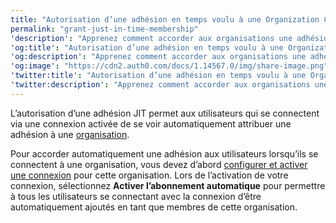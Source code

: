 ---
title: "Autorisation d’une adhésion en temps voulu à une Organization Connection (Connexion d’organisation)"
permalink: "grant-just-in-time-membership"
'description': "Apprenez comment accorder aux organisations une adhésion Just-in-Time (Juste à temps) (JIT)"
'og:title': "Autorisation d’une adhésion en temps voulu à une Organization Connection (Connexion d’organisation)"
'og:description': "Apprenez comment accorder aux organisations une adhésion Just-in-Time (Juste à temps) (JIT)"
'og:image': "https://cdn2.auth0.com/docs/1.14567.0/img/share-image.png"
'twitter:title': "Autorisation d’une adhésion en temps voulu à une Organization Connection (Connexion d’organisation)"
'twitter:description': "Apprenez comment accorder aux organisations une adhésion Just-in-Time (Juste à temps) (JIT)"
---

L’autorisation d’une adhésion JIT permet aux utilisateurs qui se connectent via une connexion activée de se voir automatiquement attribuer une adhésion à une [organisation](/docs/fr-ca/manage-users/organizations/organizations-overview).

Pour accorder automatiquement une adhésion aux utilisateurs lorsqu’ils se connectent à une organisation, vous devez d’abord [configurer et activer une connexion](/docs/fr-ca/manage-users/organizations/configure-organizations/enable-connections) pour cette organisation. Lors de l’activation de votre connexion, sélectionnez **Activer l’abonnement automatique** pour permettre à tous les utilisateurs se connectant avec la connexion d’être automatiquement ajoutés en tant que membres de cette organisation.